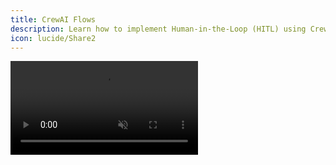 ```yaml
---
title: CrewAI Flows
description: Learn how to implement Human-in-the-Loop (HITL) using CrewAI Flows.
icon: lucide/Share2
---
```


<video src="/images/coagents/node-hitl.mp4" className="rounded-lg shadow-xl" loop playsInline controls autoPlay muted />

<Callout type="info">
  Pictured above is the [coagent starter](https://github.com/copilotkit/copilotkit/tree/main/examples/coagent-starter) with
  the implementation below applied!
</Callout>

## What is this?
[Flow based agents](https://docs.crewai.com/concepts/flows) are stateful agents that can be interrupted and resumed
to allow for user input.

CopilotKit lets you to add custom UI to take user input and then pass it back to the agent upon completion.

## Why should I use this?

Human-in-the-loop is a powerful way to implement complex workflows that are production ready. By having a human in the loop,
you can ensure that the agent is always making the right decisions and ultimately is being steered in the right direction.

Flow based agents are a great way to implement HITL for more complex workflows where you want to ensure the agent is aware
of everything that has happened during a HITL interaction.

## Implementation

<Steps>
    <Step>
        ### Run and connect your agent

        You'll need to run your agent and connect it to CopilotKit before proceeding. If you haven't done so already,
        you can follow the instructions in the [Getting Started](/crewai-flows/quickstart/crewai) guide.

        If you don't already have an agent, you can use the [coagent starter](https://github.com/CopilotKit/CopilotKit/tree/main/examples/coagents-starter-crewai-flows) as a starting point
        as this guide uses it as a starting point.
    </Step>
    
    <Step>
      ### Install the CopilotKit SDK
      <InstallSDKSnippet components={props.components}/>
    </Step>

    <Step>
        ### Add a `useCopilotAction` to your Frontend
        First, we'll create a component that renders the agent's essay draft and waits for user approval.

        ```tsx title="ui/app/page.tsx"
        import { useCopilotAction } from "@copilotkit/react-core"
        import { Markdown } from "@copilotkit/react-ui"

        function YourMainContent() {
          // ...

          useCopilotAction({ 
            name: "writeEssay",
            available: "remote",
            description: "Writes an essay and takes the draft as an argument.",
            parameters: [
              { name: "draft", type: "string", description: "The draft of the essay", required: true },
            ],
            // [!code highlight:25]
            renderAndWaitForResponse: ({ args, respond, status }) => {
              return (
                <div>
                  <Markdown content={args.draft || 'Preparing your draft...'} />
                  
                  <div className={`flex gap-4 pt-4 ${status !== "executing" ? "hidden" : ""}`}>
                    <button 
                      onClick={() => respond?.("CANCEL")}
                      disabled={status !== "executing"}
                      className="border p-2 rounded-xl w-full"
                    >
                      Try Again
                    </button>
                    <button
                      onClick={() => respond?.("SEND")}
                      disabled={status !== "executing"} 
                      className="bg-blue-500 text-white p-2 rounded-xl w-full"
                    >
                      Approve Draft
                    </button>
                  </div>
                </div>
              );
            },
          });

          // ...
        }
        ```
    </Step>

    <Step>
    ### Setup the CrewAI Agent
    Now we'll setup the CrewAI agent. The flow is hard to understand without a complete example, so below
    is the complete implementation of the agent with explanations.

    Some main things to note:
    - The agent's state inherits from `CopilotKitState` to bring in the CopilotKit actions.
    - CopilotKit's actions are bound to the model as tools.
    - If the `writeEssay` action is found in the model's response, the agent will pass control back to the frontend
      to get user feedback.

    <Tabs groupId="language" items={["Python"]}>
      <Tab value="Python">
        ```python title="agent/sample_agent/agent.py"
        from typing_extensions import Literal
        from crewai.flow.flow import Flow, start, listen
        from copilotkit import CopilotKitState
        from copilotkit.crewai import copilotkit_stream

        # 1. Define our agent's state and inherit from CopilotKitState, this brings in the CopilotKit actions
        class AgentState(CopilotKitState): # [!code highlight]
            # 1.1 Define any other state variables
            pass

        class EmailAgentFlow(Flow[AgentState]):

            @start           
            async def check_for_user_feedback(self):
                # Check if the user has provided feedback
                if len(self.state.get("messages", [])) > 0: 
                    last_message = self.state["messages"][-1]
                    if last_message.role == "tool" and last_message.content == "SEND":

                    if self.state["messages"][-1].content != "SEND":
                        self.state["messages"].append({
                          "role": "system",
                          "content": "The user declined they essay, please ask them how they'd like to improve it"
                        })
                    else:
                      self.state["messages"].append({
                        "role": "system",
                        "content": "The user approved the essay, ask them if they'd like anything else"
                      })

            # 2. Define the chat function, this will be where the agent will talk to user and
            #    decide if it needs to call the writeEssay tool
            @listen(check_for_user_feedback)
            async def chat():
                # 2.1 Define the system message
                system_message = {
                    "role": "system",
                    "content": "You write essays. Use your tools to write an essay, don't just write it in plain text."
                }

                # 2.2 Run the model to generate a response
                response = await copilotkit_stream(
                    completion(
                        model="openai/gpt-4o",
                        messages=[
                            system_message,
                            *self.state.get("messages", [])
                        ],
                        # 2.3 Use CopilotKit's actions as tools
                        tools=self.state["copilotkit"]["actions"], # [!code highlight]
                        stream=True
                    )
                )


                # Now control is returned to the frontend to get user feedback
                # It will be either:
                # 1. A text message from the AI, to which the user can respond by chatting
                # 2. A tool call to writeEssay, in which case CopilotKit will call the frontend
                #    action `writeEssay`

                self.state["messages"].append(response.choices[0].message)
                return
        ```
      </Tab>
    </Tabs>
    </Step>
    <Step>
        ### Give it a try!
        Try asking your agent to write an essay about the benefits of AI. You'll see that it will generate an essay,
        stream the progress and eventually ask you to review it.
    </Step>
</Steps>